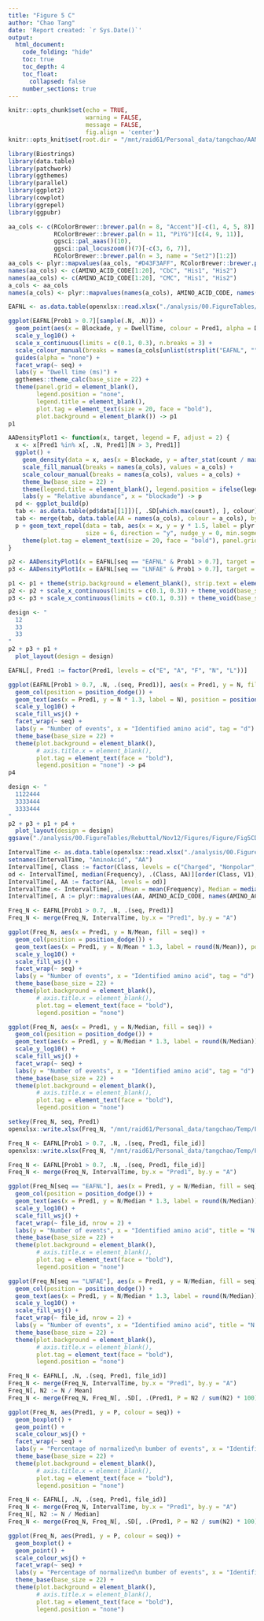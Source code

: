 ```yaml
---
title: "Figure 5 C"
author: "Chao Tang"
date: 'Report created: `r Sys.Date()`'
output: 
  html_document: 
    code_folding: "hide"
    toc: true
    toc_depth: 4
    toc_float: 
      collapsed: false
    number_sections: true
---
```


```r
knitr::opts_chunk$set(echo = TRUE, 
                      warning = FALSE, 
                      message = FALSE, 
                      fig.align = 'center')
knitr::opts_knit$set(root.dir = "/mnt/raid61/Personal_data/tangchao/AANanopore")
```

```r
library(Biostrings)
library(data.table)
library(patchwork)
library(ggthemes)
library(parallel)
library(ggplot2)
library(cowplot)
library(ggrepel)
library(ggpubr)
```

```r
aa_cols <- c(RColorBrewer::brewer.pal(n = 8, "Accent")[-c(1, 4, 5, 8)], 
             RColorBrewer::brewer.pal(n = 11, "PiYG")[c(4, 9, 11)], 
             ggsci::pal_aaas()(10), 
             ggsci::pal_locuszoom()(7)[-c(3, 6, 7)], 
             RColorBrewer::brewer.pal(n = 3, name = "Set2")[1:2])
aa_cols <- plyr::mapvalues(aa_cols, "#D43F3AFF", RColorBrewer::brewer.pal(n = 8, name = "BrBG")[1])
names(aa_cols) <- c(AMINO_ACID_CODE[1:20], "CbC", "His1", "His2")
names(aa_cols) <- c(AMINO_ACID_CODE[1:20], "CMC", "His1", "His2")
a_cols <- aa_cols
names(a_cols) <- plyr::mapvalues(names(a_cols), AMINO_ACID_CODE, names(AMINO_ACID_CODE))
```

```r
EAFNL <- as.data.table(openxlsx::read.xlsx("./analysis/00.FigureTables/Rebuttal/Nov12/Figures/Data/Fig5C.xlsx"))
```

```r
ggplot(EAFNL[Prob1 > 0.7][sample(.N, .N)]) + 
  geom_point(aes(x = Blockade, y = DwellTime, colour = Pred1, alpha = D1), size = 1) + 
  scale_y_log10() + 
  scale_x_continuous(limits = c(0.1, 0.3), n.breaks = 3) + 
  scale_colour_manual(breaks = names(a_cols[unlist(strsplit("EAFNL", ""))]), values = a_cols[unlist(strsplit("EAFNL", ""))], guide = guide_legend(override.aes = list(size = 2))) + 
  guides(alpha = "none") + 
  facet_wrap(~ seq) + 
  labs(y = "Dwell time (ms)") + 
  ggthemes::theme_calc(base_size = 22) + 
  theme(panel.grid = element_blank(), 
        legend.position = "none",
        legend.title = element_blank(), 
        plot.tag = element_text(size = 20, face = "bold"), 
        plot.background = element_blank()) -> p1
p1
```


```r
AADensityPlot1 <- function(x, target, legend = F, adjust = 2) {
  x <- x[Pred1 %in% x[, .N, Pred1][N > 3, Pred1]]
  ggplot() +
    geom_density(data = x, aes(x = Blockade, y = after_stat(count / max(count)), fill = Pred1, colour = Pred1), adjust = adjust, alpha = 0.5) + 
    scale_fill_manual(breaks = names(a_cols), values = a_cols) + 
    scale_colour_manual(breaks = names(a_cols), values = a_cols) + 
    theme_bw(base_size = 22) + 
    theme(legend.title = element_blank(), legend.position = ifelse(legend, "right", "none")) + 
    labs(y = "Relative abundance", x = "blockade") -> p
  pd <- ggplot_build(p)
  tab <- as.data.table(pd$data[[1]])[, .SD[which.max(count), ], colour][order(count, decreasing = T), ][colour %in% a_cols[target]]
  tab <- merge(tab, data.table(AA = names(a_cols), colour = a_cols), by = "colour")
  p + geom_text_repel(data = tab, aes(x = x, y = y * 1.5, label = plyr::mapvalues(AA, AMINO_ACID_CODE, names(AMINO_ACID_CODE)), colour = AA), 
                      size = 6, direction = "y", nudge_y = 0, min.segment.length = unit(100, "cm")) + 
    theme(plot.tag = element_text(size = 20, face = "bold"), panel.grid = element_blank())
}

p2 <- AADensityPlot1(x = EAFNL[seq == "EAFNL" & Prob1 > 0.7], target = unlist(strsplit("EAFNL", ""))) + facet_wrap(~"EAFNL")
p3 <- AADensityPlot1(x = EAFNL[seq == "LNFAE" & Prob1 > 0.7], target = unlist(strsplit("EAFNL", ""))) + facet_wrap(~"LNFAE")
```

```r
p1 <- p1 + theme(strip.background = element_blank(), strip.text = element_blank(), plot.margin = unit(c(0, 1, 1, 1), "line"))
p2 <- p2 + scale_x_continuous(limits = c(0.1, 0.3)) + theme_void(base_size = 22) + theme(legend.position = "none", plot.margin = unit(c(0, 0, 0, 0), "line"), plot.tag = element_text(face = "bold")) + labs(tag = "c")
p3 <- p3 + scale_x_continuous(limits = c(0.1, 0.3)) + theme_void(base_size = 22) + theme(legend.position = "none", plot.margin = unit(c(0, 0, 0, 1), "line"))
```

```r
design <- "
  12
  33
  33
"
p2 + p3 + p1 + 
  plot_layout(design = design)
```

```r
EAFNL[, Pred1 := factor(Pred1, levels = c("E", "A", "F", "N", "L"))]
```

```r
ggplot(EAFNL[Prob1 > 0.7, .N, .(seq, Pred1)], aes(x = Pred1, y = N, fill = seq)) + 
  geom_col(position = position_dodge()) + 
  geom_text(aes(x = Pred1, y = N * 1.3, label = N), position = position_dodge(width = 0.9), size = 6) + 
  scale_y_log10() + 
  scale_fill_wsj() + 
  facet_wrap(~ seq) + 
  labs(y = "Number of events", x = "Identified amino acid", tag = "d") + 
  theme_base(base_size = 22) + 
  theme(plot.background = element_blank(), 
        # axis.title.x = element_blank(), 
        plot.tag = element_text(face = "bold"), 
        legend.position = "none") -> p4
p4
```


```r
design <- "
  1122444
  3333444
  3333444
"
p2 + p3 + p1 + p4 + 
  plot_layout(design = design)
ggsave("./analysis/00.FigureTables/Rebuttal/Nov12/Figures/Figure/Fig5CD.pdf", width = 15, height = 6)
```

```r
IntervalTime <- as.data.table(openxlsx::read.xlsx("./analysis/00.FigureTables/Rebuttal/Nov12/Figures/Data/Fig2C.xlsx"))
setnames(IntervalTime, "AminoAcid", "AA")
IntervalTime[, Class := factor(Class, levels = c("Charged", "Nonpolar", "Polar"))]
od <- IntervalTime[, median(Frequency), .(Class, AA)][order(Class, V1), AA]
IntervalTime[, AA := factor(AA, levels = od)]
IntervalTime <- IntervalTime[, .(Mean = mean(Frequency), Median = median(Frequency)), AA]
IntervalTime[, A := plyr::mapvalues(AA, AMINO_ACID_CODE, names(AMINO_ACID_CODE))]
```

```r
Freq_N <- EAFNL[Prob1 > 0.7, .N, .(seq, Pred1)]
Freq_N <- merge(Freq_N, IntervalTime, by.x = "Pred1", by.y = "A")
```

```r
ggplot(Freq_N, aes(x = Pred1, y = N/Mean, fill = seq)) + 
  geom_col(position = position_dodge()) + 
  geom_text(aes(x = Pred1, y = N/Mean * 1.3, label = round(N/Mean)), position = position_dodge(width = 0.9), size = 6) + 
  scale_y_log10() + 
  scale_fill_wsj() + 
  facet_wrap(~ seq) + 
  labs(y = "Number of events", x = "Identified amino acid", tag = "d") + 
  theme_base(base_size = 22) + 
  theme(plot.background = element_blank(), 
        # axis.title.x = element_blank(), 
        plot.tag = element_text(face = "bold"), 
        legend.position = "none")
```

```r
ggplot(Freq_N, aes(x = Pred1, y = N/Median, fill = seq)) + 
  geom_col(position = position_dodge()) + 
  geom_text(aes(x = Pred1, y = N/Median * 1.3, label = round(N/Median)), position = position_dodge(width = 0.9), size = 6) + 
  scale_y_log10() + 
  scale_fill_wsj() + 
  facet_wrap(~ seq) + 
  labs(y = "Number of events", x = "Identified amino acid", tag = "d") + 
  theme_base(base_size = 22) + 
  theme(plot.background = element_blank(), 
        # axis.title.x = element_blank(), 
        plot.tag = element_text(face = "bold"), 
        legend.position = "none")
```

```r
setkey(Freq_N, seq, Pred1)
openxlsx::write.xlsx(Freq_N, "/mnt/raid61/Personal_data/tangchao/Temp/Freq.xlsx")
```

```r
Freq_N <- EAFNL[Prob1 > 0.7, .N, .(seq, Pred1, file_id)]
openxlsx::write.xlsx(Freq_N, "/mnt/raid61/Personal_data/tangchao/Temp/Freq_for_each_file.xlsx")
```

```r
Freq_N <- EAFNL[Prob1 > 0.7, .N, .(seq, Pred1, file_id)]
Freq_N <- merge(Freq_N, IntervalTime, by.x = "Pred1", by.y = "A")
```

```r
ggplot(Freq_N[seq == "EAFNL"], aes(x = Pred1, y = N/Median, fill = seq)) + 
  geom_col(position = position_dodge()) + 
  geom_text(aes(x = Pred1, y = N/Median * 1.3, label = round(N/Median)), position = position_dodge(width = 0.9), size = 6) + 
  scale_y_log10() + 
  scale_fill_wsj() + 
  facet_wrap(~ file_id, nrow = 2) + 
  labs(y = "Number of events", x = "Identified amino acid", title = "N / Standard AA median", tag = "EAFNL") + 
  theme_base(base_size = 22) + 
  theme(plot.background = element_blank(), 
        # axis.title.x = element_blank(), 
        plot.tag = element_text(face = "bold"), 
        legend.position = "none")
```

```r
ggplot(Freq_N[seq == "LNFAE"], aes(x = Pred1, y = N/Median, fill = seq)) + 
  geom_col(position = position_dodge()) + 
  geom_text(aes(x = Pred1, y = N/Median * 1.3, label = round(N/Median)), position = position_dodge(width = 0.9), size = 6) + 
  scale_y_log10() + 
  scale_fill_wsj() + 
  facet_wrap(~ file_id, nrow = 2) + 
  labs(y = "Number of events", x = "Identified amino acid", title = "N / Standard AA median", tag = "LNFAE") + 
  theme_base(base_size = 22) + 
  theme(plot.background = element_blank(), 
        # axis.title.x = element_blank(), 
        plot.tag = element_text(face = "bold"), 
        legend.position = "none")
```


```r
Freq_N <- EAFNL[, .N, .(seq, Pred1, file_id)]
Freq_N <- merge(Freq_N, IntervalTime, by.x = "Pred1", by.y = "A")
Freq_N[, N2 := N / Mean]
Freq_N <- merge(Freq_N, Freq_N[, .SD[, .(Pred1, P = N2 / sum(N2) * 100)], by = file_id], by = c("file_id", "Pred1"))

ggplot(Freq_N, aes(Pred1, y = P, colour = seq)) + 
  geom_boxplot() + 
  geom_point() + 
  scale_colour_wsj() + 
  facet_wrap(~ seq) + 
  labs(y = "Percentage of normalized\n bumber of events", x = "Identified amino acid", subtitle = "Adjusted by Mean") + 
  theme_base(base_size = 22) + 
  theme(plot.background = element_blank(), 
        # axis.title.x = element_blank(), 
        plot.tag = element_text(face = "bold"), 
        legend.position = "none")
```

```r
Freq_N <- EAFNL[, .N, .(seq, Pred1, file_id)]
Freq_N <- merge(Freq_N, IntervalTime, by.x = "Pred1", by.y = "A")
Freq_N[, N2 := N / Median]
Freq_N <- merge(Freq_N, Freq_N[, .SD[, .(Pred1, P = N2 / sum(N2) * 100)], by = file_id], by = c("file_id", "Pred1"))

ggplot(Freq_N, aes(Pred1, y = P, colour = seq)) + 
  geom_boxplot() + 
  geom_point() + 
  scale_colour_wsj() + 
  facet_wrap(~ seq) + 
  labs(y = "Percentage of normalized\n bumber of events", x = "Identified amino acid", subtitle = "Adjusted by Median") + 
  theme_base(base_size = 22) + 
  theme(plot.background = element_blank(), 
        # axis.title.x = element_blank(), 
        plot.tag = element_text(face = "bold"), 
        legend.position = "none")
```







